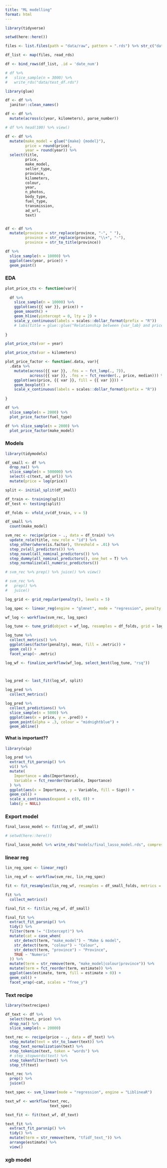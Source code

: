 ```yaml
---
title: "ML modelling"
format: html
---
```


```r
library(tidyverse)

setwd(here::here())
```

```r
files <- list.files(path = "data/raw", pattern = ".rds") %>% str_c("data/raw/", .)
```

```r
df_list <- map(files, read_rds)

df <- bind_rows(df_list, .id = 'date_num')

# df %>%
#   slice_sample(n = 3000) %>%
#   write_rds("data/test_df.rds")
```


```r
library(glue)

df <- df %>% 
  janitor::clean_names()

df <- df %>% 
  mutate(across(c(year, kilometers), parse_number))

# df %>% head(100) %>% view()

df <- df %>% 
  mutate(make_model = glue("{make} {model}"),
         price = round(price),
         year = round(year)) %>% 
  select(title,
         price,
         make_model,
         seller_type,
         province,
         kilometers,
         colour,
         year,
         n_photos,
         body_type,
         fuel_type,
         transmission,
         ad_url,
         text)


df <- df %>% 
  mutate(province = str_replace(province, "-", " "),
         province = str_replace(province, "\\+", "-"),
         province = str_to_title(province))

df %>%
  slice_sample(n = 10000) %>%
  ggplot(aes(year, price)) +
  geom_point()
```

### EDA

```r
plot_price_cts <- function(var){
  
  df %>% 
    slice_sample(n = 10000) %>% 
    ggplot(aes({{ var }}, price)) +
    geom_smooth() +
    geom_hline(yintercept = 0, lty = 2) +
    scale_y_continuous(labels = scales::dollar_format(prefix = "R"))
    # labs(title = glue::glue("Relationship between {var_lab} and price"))
  
}

plot_price_cts(var = year)

plot_price_cts(var = kilometers)
```


```r
plot_price_factor <- function(.data, var){
  .data %>% 
    mutate(across({{ var }}, .fns = ~ fct_lump(., 7)),
           across({{ var }}, .fns = ~ fct_reorder(., price, median))) %>% 
    ggplot(aes(price, {{ var }}, fill = {{ var }})) +
    geom_boxplot() +
    scale_x_continuous(labels = scales::dollar_format(prefix = "R"))
  
}

df %>% 
  slice_sample(n = 2000) %>% 
  plot_price_factor(fuel_type)

df %>% slice_sample(n = 2000) %>% 
  plot_price_factor(make_model)
```


### Models

```r
library(tidymodels)

df_small <- df %>% 
  drop_na() %>% 
  slice_sample(n = 500000) %>%
  select(-c(text, ad_url)) %>% 
  mutate(price = log(price))

split <- initial_split(df_small)

df_train <- training(split)
df_test <- testing(split)

df_folds <- vfold_cv(df_train, v = 5)
```

```r
df_small %>% 
  count(make_model)
```



```r
svm_rec <- recipe(price ~ ., data = df_train) %>%
  update_role(title, new_role = "id") %>%
  step_other(where(is.factor), threshold = .01) %>%
  step_zv(all_predictors()) %>%
  step_novel(all_nominal_predictors()) %>% 
  step_dummy(all_nominal_predictors(), one_hot = T) %>%
  step_normalize(all_numeric_predictors())

# svm_rec %>% prep() %>% juice() %>% view()
```

```r
# svm_rec %>% 
#   prep() %>% 
#   juice()
```

```r
log_grid <- grid_regular(penalty(), levels = 5)
```


```r
log_spec <- linear_reg(engine = "glmnet", mode = "regression", penalty = tune(), mixture = 0)

wf_log <- workflow(svm_rec, log_spec)

log_tune <- tune_grid(object = wf_log, resamples = df_folds, grid = log_grid)

log_tune %>% 
  collect_metrics() %>% 
  ggplot(aes(factor(penalty), mean, fill = .metric)) +
  geom_col() +
  facet_wrap(~ .metric)
```

```r
log_wf <- finalize_workflow(wf_log, select_best(log_tune, "rsq"))



log_pred <- last_fit(log_wf, split)
  
log_pred %>% 
  collect_metrics()

log_pred %>% 
  collect_predictions() %>% 
  slice_sample(n = 5000) %>% 
  ggplot(aes(x = price, y = .pred)) +
  geom_point(alpha = .3, colour = "midnightblue") +
  geom_abline()
```

#### What is important??

```r
library(vip)

log_pred %>%
  extract_fit_parsnip() %>%
  vi() %>%
  mutate(
    Importance = abs(Importance),
    Variable = fct_reorder(Variable, Importance)
  ) %>%
  ggplot(aes(x = Importance, y = Variable, fill = Sign)) +
  geom_col() +
  scale_x_continuous(expand = c(0, 0)) +
  labs(y = NULL)
```

### Export model

```r
final_lasso_model <- fit(log_wf, df_small)

# setwd(here::here())

final_lasso_model %>% write_rds("models/final_lasso_model.rds", compress = "gz")
```





### linear reg

```r
lin_reg_spec <- linear_reg()

lin_reg_wf <- workflow(svm_rec, lin_reg_spec)

fit <- fit_resamples(lin_reg_wf, resamples = df_small_folds, metrics = metric_set(rmse, rsq))

fit %>% 
  collect_metrics()
```


```r
final_fit <- fit(lin_reg_wf, df_small)

final_fit %>%
  extract_fit_parsnip() %>%
  tidy() %>%
  filter(term != "(Intercept)") %>%
  mutate(cat = case_when(
    str_detect(term, "make_model") ~ "Make & model",
    str_detect(term, "colour") ~ "Colour",
    str_detect(term, "province") ~ "Province",
    TRUE ~ "Numeric"
  )) %>%
  mutate(term = str_remove(term, "make_model|colour|province")) %>%
  mutate(term = fct_reorder(term, estimate)) %>%
  ggplot(aes(estimate, term, fill = estimate > 0)) +
  geom_col() +
  facet_wrap(~cat, scales = "free_y")
```


### Text recipe

```r
library(textrecipes)

df_text <- df %>% 
  select(text, price) %>% 
  drop_na() %>% 
  slice_sample(n = 20000)

text_rec <- recipe(price ~ ., data = df_text) %>%
  step_mutate(text = str_to_lower(text)) %>% 
  step_text_normalization(text) %>%
  step_tokenize(text, token = "words") %>% 
  # step_stopwords(text) %>% 
  step_tokenfilter(text) %>% 
  step_tf(text)

text_rec %>%
  prep() %>%
  juice()

text_spec <- svm_linear(mode = "regression", engine = "LiblineaR")

text_wf <- workflow(text_rec, 
                    text_spec)

text_fit <- fit(text_wf, df_text)
```



```r
text_fit %>% 
  extract_fit_parsnip() %>% 
  tidy() %>% 
  mutate(term = str_remove(term, "tfidf_text_")) %>% 
  arrange(estimate) %>% 
  view()
```


### xgb model

```r

```



